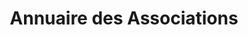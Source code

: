 ---
layout: ../../../layouts/AssoSort.astro
title: "Annuaire des Associations"
typeFilter: ludique
affiliationFilter: celsa
---